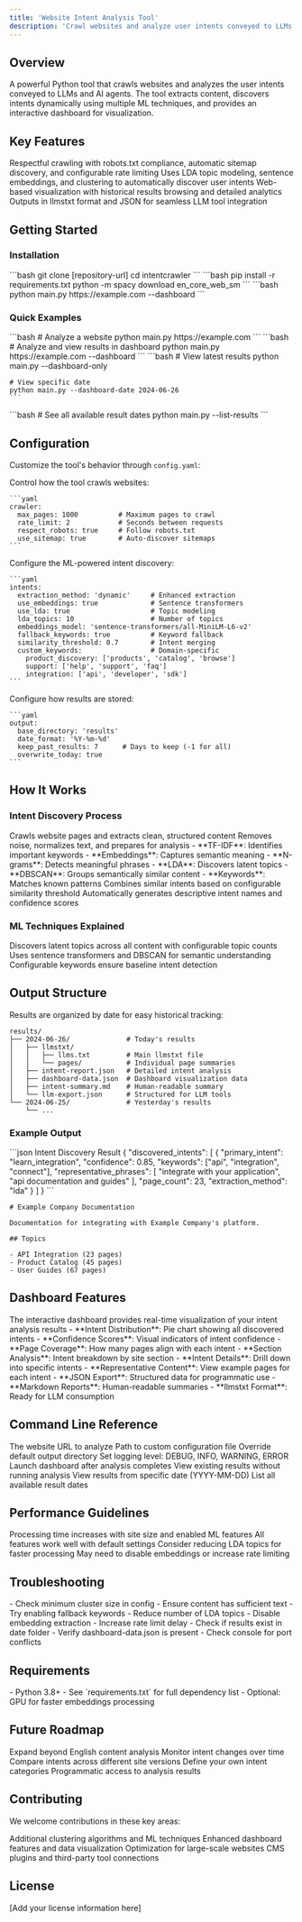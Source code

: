 ```yaml
---
title: 'Website Intent Analysis Tool'
description: 'Crawl websites and analyze user intents conveyed to LLMs and AI agents'
---
```


## Overview

A powerful Python tool that crawls websites and analyzes the user intents conveyed to LLMs and AI agents. The tool extracts content, discovers intents dynamically using multiple ML techniques, and provides an interactive dashboard for visualization.

## Key Features

<CardGroup cols={2}>
  <Card title="Intelligent Web Crawling" icon="spider-web">
    Respectful crawling with robots.txt compliance, automatic sitemap discovery, and configurable rate limiting
  </Card>
  <Card title="Advanced Intent Discovery" icon="brain">
    Uses LDA topic modeling, sentence embeddings, and clustering to automatically discover user intents
  </Card>
  <Card title="Interactive Dashboard" icon="chart-line">
    Web-based visualization with historical results browsing and detailed analytics
  </Card>
  <Card title="Structured Exports" icon="file-export">
    Outputs in llmstxt format and JSON for seamless LLM tool integration
  </Card>
</CardGroup>

## Getting Started

### Installation

<Steps>
  <Step title="Clone the repository">
    ```bash
    git clone [repository-url]
    cd intentcrawler
    ```
  </Step>
  <Step title="Install dependencies">
    ```bash
    pip install -r requirements.txt
    python -m spacy download en_core_web_sm
    ```
  </Step>
  <Step title="Run your first analysis">
    ```bash
    python main.py https://example.com --dashboard
    ```
  </Step>
</Steps>

### Quick Examples

<Tabs>
  <Tab title="Basic Usage">
    ```bash
    # Analyze a website
    python main.py https://example.com
    ```
  </Tab>
  <Tab title="With Dashboard">
    ```bash
    # Analyze and view results in dashboard
    python main.py https://example.com --dashboard
    ```
  </Tab>
  <Tab title="View Past Results">
    ```bash
    # View latest results
    python main.py --dashboard-only

    # View specific date
    python main.py --dashboard-date 2024-06-26
    ```
  </Tab>
  <Tab title="List All Results">
    ```bash
    # See all available result dates
    python main.py --list-results
    ```
  </Tab>
</Tabs>

## Configuration

Customize the tool's behavior through `config.yaml`:

<AccordionGroup>
  <Accordion icon="spider" title="Crawler Settings">
    Control how the tool crawls websites:
    
    ```yaml
    crawler:
      max_pages: 1000          # Maximum pages to crawl
      rate_limit: 2            # Seconds between requests
      respect_robots: true     # Follow robots.txt
      use_sitemap: true        # Auto-discover sitemaps
    ```
  </Accordion>
  
  <Accordion icon="magnifying-glass" title="Intent Extraction">
    Configure the ML-powered intent discovery:
    
    ```yaml
    intents:
      extraction_method: 'dynamic'     # Enhanced extraction
      use_embeddings: true             # Sentence transformers
      use_lda: true                    # Topic modeling
      lda_topics: 10                   # Number of topics
      embeddings_model: 'sentence-transformers/all-MiniLM-L6-v2'
      fallback_keywords: true          # Keyword fallback
      similarity_threshold: 0.7        # Intent merging
      custom_keywords:                 # Domain-specific
        product_discovery: ['products', 'catalog', 'browse']
        support: ['help', 'support', 'faq']
        integration: ['api', 'developer', 'sdk']
    ```
  </Accordion>
  
  <Accordion icon="folder" title="Output Organization">
    Configure how results are stored:
    
    ```yaml
    output:
      base_directory: 'results'
      date_format: '%Y-%m-%d'
      keep_past_results: 7      # Days to keep (-1 for all)
      overwrite_today: true
    ```
  </Accordion>
</AccordionGroup>

## How It Works

### Intent Discovery Process

<Steps>
  <Step title="Content Extraction">
    Crawls website pages and extracts clean, structured content
  </Step>
  <Step title="Text Preprocessing">
    Removes noise, normalizes text, and prepares for analysis
  </Step>
  <Step title="Feature Extraction">
    - **TF-IDF**: Identifies important keywords
    - **Embeddings**: Captures semantic meaning
    - **N-grams**: Detects meaningful phrases
  </Step>
  <Step title="Intent Clustering">
    - **LDA**: Discovers latent topics
    - **DBSCAN**: Groups semantically similar content
    - **Keywords**: Matches known patterns
  </Step>
  <Step title="Intent Merging">
    Combines similar intents based on configurable similarity threshold
  </Step>
  <Step title="Naming & Scoring">
    Automatically generates descriptive intent names and confidence scores
  </Step>
</Steps>

### ML Techniques Explained

<CardGroup cols={3}>
  <Card title="LDA Topic Modeling" icon="layer-group">
    Discovers latent topics across all content with configurable topic counts
  </Card>
  <Card title="Embedding Clustering" icon="diagram-project">
    Uses sentence transformers and DBSCAN for semantic understanding
  </Card>
  <Card title="Keyword Fallback" icon="key">
    Configurable keywords ensure baseline intent detection
  </Card>
</CardGroup>

## Output Structure

Results are organized by date for easy historical tracking:

```
results/
├── 2024-06-26/              # Today's results
│   ├── llmstxt/
│   │   ├── llms.txt         # Main llmstxt file
│   │   └── pages/           # Individual page summaries
│   ├── intent-report.json   # Detailed intent analysis
│   ├── dashboard-data.json  # Dashboard visualization data
│   ├── intent-summary.md    # Human-readable summary
│   └── llm-export.json      # Structured for LLM tools
└── 2024-06-25/              # Yesterday's results
    └── ...
```

### Example Output

<CodeGroup>
```json Intent Discovery Result
{
  "discovered_intents": [
    {
      "primary_intent": "learn_integration",
      "confidence": 0.85,
      "keywords": ["api", "integration", "connect"],
      "representative_phrases": [
        "integrate with your application",
        "api documentation and guides"
      ],
      "page_count": 23,
      "extraction_method": "lda"
    }
  ]
}
```

```text llmstxt Format
# Example Company Documentation

Documentation for integrating with Example Company's platform.

## Topics

- API Integration (23 pages)
- Product Catalog (45 pages)
- User Guides (67 pages)
```
</CodeGroup>

## Dashboard Features

<Info>
  The interactive dashboard provides real-time visualization of your intent analysis results
</Info>

<Tabs>
  <Tab title="Overview">
    - **Intent Distribution**: Pie chart showing all discovered intents
    - **Confidence Scores**: Visual indicators of intent confidence
    - **Page Coverage**: How many pages align with each intent
  </Tab>
  <Tab title="Deep Dive">
    - **Section Analysis**: Intent breakdown by site section
    - **Intent Details**: Drill down into specific intents
    - **Representative Content**: View example pages for each intent
  </Tab>
  <Tab title="Export Options">
    - **JSON Export**: Structured data for programmatic use
    - **Markdown Reports**: Human-readable summaries
    - **llmstxt Format**: Ready for LLM consumption
  </Tab>
</Tabs>

## Command Line Reference

<ParamField path="url" type="string" required>
  The website URL to analyze
</ParamField>

<ParamField path="--config" type="string">
  Path to custom configuration file
</ParamField>

<ParamField path="--output" type="string">
  Override default output directory
</ParamField>

<ParamField path="--log-level" type="string">
  Set logging level: DEBUG, INFO, WARNING, ERROR
</ParamField>

<ParamField path="--dashboard" type="flag">
  Launch dashboard after analysis completes
</ParamField>

<ParamField path="--dashboard-only" type="flag">
  View existing results without running analysis
</ParamField>

<ParamField path="--dashboard-date" type="string">
  View results from specific date (YYYY-MM-DD)
</ParamField>

<ParamField path="--list-results" type="flag">
  List all available result dates
</ParamField>

## Performance Guidelines

<Warning>
  Processing time increases with site size and enabled ML features
</Warning>

<AccordionGroup>
  <Accordion icon="gauge-simple" title="Small Sites (<100 pages)">
    All features work well with default settings
  </Accordion>
  <Accordion icon="gauge" title="Medium Sites (100-500 pages)">
    Consider reducing LDA topics for faster processing
  </Accordion>
  <Accordion icon="gauge-high" title="Large Sites (500-1000 pages)">
    May need to disable embeddings or increase rate limiting
  </Accordion>
</AccordionGroup>

## Troubleshooting

<AccordionGroup>
  <Accordion icon="circle-exclamation" title="No intents discovered">
    - Check minimum cluster size in config
    - Ensure content has sufficient text
    - Try enabling fallback keywords
  </Accordion>
  <Accordion icon="clock" title="Slow processing">
    - Reduce number of LDA topics
    - Disable embedding extraction
    - Increase rate limit delay
  </Accordion>
  <Accordion icon="window-restore" title="Dashboard not loading">
    - Check if results exist in date folder
    - Verify dashboard-data.json is present
    - Check console for port conflicts
  </Accordion>
</AccordionGroup>

## Requirements

<Card title="System Requirements" icon="server">
  - Python 3.8+
  - See `requirements.txt` for full dependency list
  - Optional: GPU for faster embeddings processing
</Card>

## Future Roadmap

<Steps>
  <Step title="Multi-language Support">
    Expand beyond English content analysis
  </Step>
  <Step title="Real-time Tracking">
    Monitor intent changes over time
  </Step>
  <Step title="A/B Testing">
    Compare intents across different site versions
  </Step>
  <Step title="Custom Taxonomies">
    Define your own intent categories
  </Step>
  <Step title="API Access">
    Programmatic access to analysis results
  </Step>
</Steps>

## Contributing

We welcome contributions in these key areas:

<CardGroup cols={2}>
  <Card title="Algorithms" icon="code-branch">
    Additional clustering algorithms and ML techniques
  </Card>
  <Card title="Visualization" icon="chart-pie">
    Enhanced dashboard features and data visualization
  </Card>
  <Card title="Performance" icon="rocket">
    Optimization for large-scale websites
  </Card>
  <Card title="Integrations" icon="plug">
    CMS plugins and third-party tool connections
  </Card>
</CardGroup>

## License

[Add your license information here]